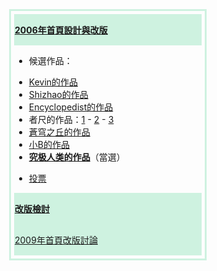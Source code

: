 <div style="border:3px solid #cef2e0; padding:5px; width:300px; float:right; margin:3px;">
<div style="background: #cef2e0; padding:1px;">
'''[[Talk:首頁/2006設計|2006年首頁設計與改版]]'''
</div>
*候選作品：
<ul style="font-size:90%">
*[[User:Kevinhksouth/首頁|Kevin的作品]] 
*[[User:Shizhao/首页|Shizhao的作品]] 
*[[User:Encyclopedist/首頁|Encyclopedist的作品]] 
*者尺的作品：[[User:Ffootballchu/首頁/1|1]] - [[User:Ffootballchu/首頁/2|2]] - [[User:Ffootballchu/首頁/3|3]] 
*[[User:蒼穹之丘/首頁|蒼穹之丘的作品]] 
*[[User:笨笨的小B/main new|小B的作品]] 
*'''[[User:究极人类/首页|究极人类的作品]]'''（當選）
</ul>
*[[Talk:首頁/2006設計|投票]]
</small>
<div style="background: #cef2e0; padding:1px;">
'''[[Talk:首頁/2006設計檢討|改版檢討]]'''
</div>
<div style="background: #cef2e0; padding:1px;">
[[Wikipedia talk:首頁/2009年首頁改版討論|2009年首頁改版討論]]
</div>
</div>